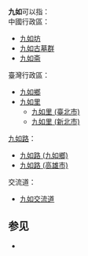 '''九如'''可以指：<br>中國行政區：
* [[九如坊|九如坊]]
* [[九如古墓群|九如古墓群]]
* [[九如斋|九如斋]]
臺灣行政區：
* [[九如鄉|九如鄉]]
* [[九如里|九如里]]
** [[九如里_(臺北市)|九如里 (臺北市)]]
** [[九如里_(新北市)|九如里 (新北市)]]
[[九如路|九如路]]：
* [[九如路_(九如鄉)|九如路 (九如鄉)]]
* [[九如路_(高雄市)|九如路 (高雄市)]]
交流道：
* [[九如交流道|九如交流道]]

== 参见 ==
* {{Lookfrom}}
{{消歧義}}